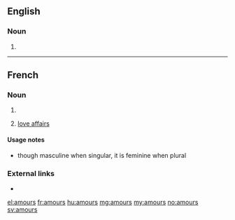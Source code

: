 ==English==

===Noun===
{{head|en|plural}}

# {{plural of|amour|lang=en}}

----

==French==

===Noun===
{{head|fr|noun|cat2=plurals|g=f-p}}

# {{plural of|amour|lang=fr}}
# {{context|plural only|lang=fr}} [[love affair]]s

====Usage notes====
* though masculine when singular, it is feminine when plural

===External links===
* {{R:TLFi}}

[[el:amours]]
[[fr:amours]]
[[hu:amours]]
[[mg:amours]]
[[my:amours]]
[[no:amours]]
[[sv:amours]]